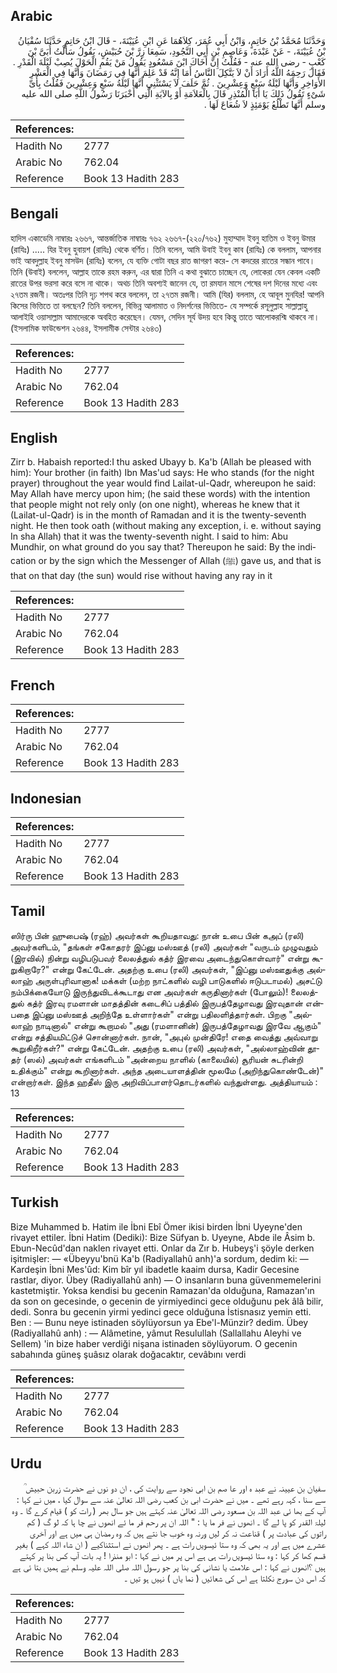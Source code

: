 ## Arabic


<div dir="rtl" lang="ar" style={{fontSize:'larger',backgroundColor:'#f8f9fa',padding:20}}>
وَحَدَّثَنَا مُحَمَّدُ بْنُ حَاتِمٍ، وَابْنُ أَبِي عُمَرَ، كِلاَهُمَا عَنِ ابْنِ عُيَيْنَةَ، - قَالَ ابْنُ حَاتِمٍ حَدَّثَنَا سُفْيَانُ بْنُ عُيَيْنَةَ، - عَنْ عَبْدَةَ، وَعَاصِمِ بْنِ أَبِي النَّجُودِ، سَمِعَا زِرَّ بْنَ حُبَيْشٍ، يَقُولُ سَأَلْتُ أُبَىَّ بْنَ كَعْبٍ - رضى الله عنه - فَقُلْتُ إِنَّ أَخَاكَ ابْنَ مَسْعُودٍ يَقُولُ مَنْ يَقُمِ الْحَوْلَ يُصِبْ لَيْلَةَ الْقَدْرِ ‏.‏ فَقَالَ رَحِمَهُ اللَّهُ أَرَادَ أَنْ لاَ يَتَّكِلَ النَّاسُ أَمَا إِنَّهُ قَدْ عَلِمَ أَنَّهَا فِي رَمَضَانَ وَأَنَّهَا فِي الْعَشْرِ الأَوَاخِرِ وَأَنَّهَا لَيْلَةُ سَبْعٍ وَعِشْرِينَ ‏.‏ ثُمَّ حَلَفَ لاَ يَسْتَثْنِي أَنَّهَا لَيْلَةُ سَبْعٍ وَعِشْرِينَ فَقُلْتُ بِأَىِّ شَىْءٍ تَقُولُ ذَلِكَ يَا أَبَا الْمُنْذِرِ قَالَ بِالْعَلاَمَةِ أَوْ بِالآيَةِ الَّتِي أَخْبَرَنَا رَسُولُ اللَّهِ صلى الله عليه وسلم أَنَّهَا تَطْلُعُ يَوْمَئِذٍ لاَ شُعَاعَ لَهَا ‏.‏
</div>
<div style={{backgroundColor:'#f8f9fa',padding:20, marginBottom: 10}}><table> <thead> <tr> <th>References:</th> <th></th> </tr> </thead> <tbody><tr><td>Hadith No</td><td>2777</td></tr><tr><td>Arabic No</td><td>762.04</td></tr><tr><td>Reference</td><td>Book 13 Hadith 283</td></tr></tbody></table></div>

## Bengali


<div dir="ltr" lang="bn" style={{fontSize:'larger',backgroundColor:'#f8f9fa',padding:20}}>
হাদিস একাডেমি নাম্বারঃ ২৬৬৭, আন্তর্জাতিক নাম্বারঃ ৭৬২ ২৬৬৭-(২২০/৭৬২) মুহাম্মাদ ইবনু হাতিম ও ইবনু উমার (রাযিঃ) ..... যির ইবনু হুবায়শ (রাযিঃ) থেকে বর্ণিত। তিনি বলেন, আমি উবাই ইবনু কাব (রাযিঃ) কে বললাম, আপনার ভাই আবদুল্লাহ ইবনু মাসউদ (রাযিঃ) বলেন, যে ব্যক্তি গোটা বছর রাত জাগরণ করে- সে কদরের রাতের সন্ধান পাবে। তিনি (উবাই) বললেন, আল্লাহ তাকে রহম করুন, এর দ্বারা তিনি এ কথা বুঝাতে চাচ্ছেন যে, লোকেরা যেন কেবল একটি রাতের উপর ভরসা করে বসে না থাকে। অথচ তিনি অবশ্যই জানেন যে, তা রমযান মাসে শেষের দশ দিনের মধ্যে এবং ২৭তম রজনী। অতঃপর তিনি দৃঢ় শপথ করে বললেন, তা ২৭তম রজনী। আমি (যির) বললাম, হে আবূল মুনযির! আপনি কিসের ভিত্তিতে তা বলছেন? তিনি বললেন, বিভিন্ন আলামাত ও নিদর্শনের ভিত্তিতে- যে সম্পর্কে রসূলুল্লাহ সাল্লাল্লাহু আলাইহি ওয়াসাল্লাম আমাদেরকে অবহিত করেছেন। যেমন, সেদিন সূর্য উদয় হবে কিন্তু তাতে আলোকরশ্মি থাকবে না। (ইসলামিক ফাউন্ডেশন ২৬৪৪, ইসলামীক সেন্টার ২৬৪৩)
</div>
<div style={{backgroundColor:'#f8f9fa',padding:20, marginBottom: 10}}><table> <thead> <tr> <th>References:</th> <th></th> </tr> </thead> <tbody><tr><td>Hadith No</td><td>2777</td></tr><tr><td>Arabic No</td><td>762.04</td></tr><tr><td>Reference</td><td>Book 13 Hadith 283</td></tr></tbody></table></div>

## English


<div dir="ltr" lang="en" style={{fontSize:'larger',backgroundColor:'#f8f9fa',padding:20}}>
Zirr b. Habaish reported:I thu asked Ubayy b. Ka'b (Allah be pleased with him): Your brother (in faith) Ibn Mas'ud says: He who stands (for the night prayer) throughout the year would find Lailat-ul-Qadr, whereupon he said: May Allah have mercy upon him; (he said these words) with the intention that people might not rely only (on one night), whereas he knew that it (Lailat-ul-Qadr) is in the month of Ramadan and it is the twenty-seventh night. He then took oath (without making any exception, i. e. without saying In sha Allah) that it was the twenty-seventh night. I said to him: Abu Mundhir, on what ground do you say that? Thereupon he said: By the indication or by the sign which the Messenger of Allah (ﷺ) gave us, and that is that on that day (the sun) would rise without having any ray in it
</div>
<div style={{backgroundColor:'#f8f9fa',padding:20, marginBottom: 10}}><table> <thead> <tr> <th>References:</th> <th></th> </tr> </thead> <tbody><tr><td>Hadith No</td><td>2777</td></tr><tr><td>Arabic No</td><td>762.04</td></tr><tr><td>Reference</td><td>Book 13 Hadith 283</td></tr></tbody></table></div>

## French


<div dir="ltr" lang="fr" style={{fontSize:'larger',backgroundColor:'#f8f9fa',padding:20}}>

</div>
<div style={{backgroundColor:'#f8f9fa',padding:20, marginBottom: 10}}><table> <thead> <tr> <th>References:</th> <th></th> </tr> </thead> <tbody><tr><td>Hadith No</td><td>2777</td></tr><tr><td>Arabic No</td><td>762.04</td></tr><tr><td>Reference</td><td>Book 13 Hadith 283</td></tr></tbody></table></div>

## Indonesian


<div dir="ltr" lang="id" style={{fontSize:'larger',backgroundColor:'#f8f9fa',padding:20}}>

</div>
<div style={{backgroundColor:'#f8f9fa',padding:20, marginBottom: 10}}><table> <thead> <tr> <th>References:</th> <th></th> </tr> </thead> <tbody><tr><td>Hadith No</td><td>2777</td></tr><tr><td>Arabic No</td><td>762.04</td></tr><tr><td>Reference</td><td>Book 13 Hadith 283</td></tr></tbody></table></div>

## Tamil


<div dir="ltr" lang="ta" style={{fontSize:'larger',backgroundColor:'#f8f9fa',padding:20}}>
ஸிர்ரு பின் ஹுபைஷ் (ரஹ்) அவர்கள் கூறியதாவது: நான் உபை பின் கஅப் (ரலி) அவர்களிடம், "தங்கள் சகோதரர் இப்னு மஸ்ஊத் (ரலி) அவர்கள் "வருடம் முழுவதும் (இரவில்) நின்று வழிபடுபவர் லைலத்துல் கத்ர் இரவை அடைந்துகொள்வார்" என்று கூறுகிறாரே?" என்று கேட்டேன். அதற்கு உபை (ரலி) அவர்கள், "இப்னு மஸ்ஊதுக்கு அல்லாஹ் அருள்புரிவானாக! மக்கள் (மற்ற நாட்களில் வழி பாடுகளில் ஈடுபடாமல்) அசட்டு நம்பிக்கையோடு இருந்துவிடக்கூடாது என அவர்கள் கருதினார்கள் (போலும்)! லைலத்துல் கத்ர் இரவு ரமளான் மாதத்தின் கடைசிப் பத்தில் இருபத்தேழாவது இரவுதான் என்பதை இப்னு மஸ்ஊத் அறிந்தே உள்ளார்கள்" என்று பதிலளித்தார்கள். பிறகு "அல்லாஹ் நாடினால்" என்று கூறாமல் "அது (ரமளானின்) இருபத்தேழாவது இரவே ஆகும்" என்று சத்தியமிட்டுச் சொன்னார்கள். நான், "அபுல் முன்திரே! எதை வைத்து அவ்வாறு கூறுகிறீர்கள்?" என்று கேட்டேன். அதற்கு உபை (ரலி) அவர்கள், "அல்லாஹ்வின் தூதர் (ஸல்) அவர்கள் எங்களிடம் "அன்றைய நாளில் (காலையில்) சூரியன் சுடரின்றி உதிக்கும்" என்று கூறினார்கள். அந்த அடையாளத்தின் மூலமே (அறிந்துகொண்டேன்)" என்றார்கள். இந்த ஹதீஸ் இரு அறிவிப்பாளர்தொடர்களில் வந்துள்ளது. அத்தியாயம் : 13
</div>
<div style={{backgroundColor:'#f8f9fa',padding:20, marginBottom: 10}}><table> <thead> <tr> <th>References:</th> <th></th> </tr> </thead> <tbody><tr><td>Hadith No</td><td>2777</td></tr><tr><td>Arabic No</td><td>762.04</td></tr><tr><td>Reference</td><td>Book 13 Hadith 283</td></tr></tbody></table></div>

## Turkish


<div dir="ltr" lang="tr" style={{fontSize:'larger',backgroundColor:'#f8f9fa',padding:20}}>
Bize Muhammed b. Hatim ile İbni Ebî Ömer ikisi birden İbni Uyeyne'den rivayet ettiler. İbni Hatim (Dediki): Bize Süfyan b. Uyeyne, Abde ile Âsim b. Ebun-Necûd'dan naklen rivayet etti. Onlar da Zır b. Hubeyş'i şöyle derken işitmişler: — «Übeyyu'bnü Ka'b (Radiyallahû anh)'a sordum, dedim ki: — Kardeşin İbni Mes'ûd: Kim bîr yıl ibadetle kaaim dursa, Kadir Gecesine rastlar, diyor. Übey (Radiyallahû anh) — O insanların buna güvenmemelerini kastetmiştir. Yoksa kendisi bu gecenin Ramazan'da olduğuna, Ramazan'ın da son on gecesinde, o gecenin de yirmiyedinci gece olduğunu pek âlâ bilir, dedi. Sonra bu gecenin yirmi yedinci gece olduğuna İstisnasız yemin etti. Ben : — Bunu neye istinaden söylüyorsun ya Ebe'l-Münzir? dedim. Übey (Radiyallahû anh) : — Alâmetine, yâmut Resulullah (Sallallahu Aleyhi ve Sellem) 'in bize haber verdiği nişana istinaden söylüyorum. O gecenin sabahında güneş şuâsız olarak doğacaktır, cevâbını verdi
</div>
<div style={{backgroundColor:'#f8f9fa',padding:20, marginBottom: 10}}><table> <thead> <tr> <th>References:</th> <th></th> </tr> </thead> <tbody><tr><td>Hadith No</td><td>2777</td></tr><tr><td>Arabic No</td><td>762.04</td></tr><tr><td>Reference</td><td>Book 13 Hadith 283</td></tr></tbody></table></div>

## Urdu


<div dir="rtl" lang="ur" style={{fontSize:'larger',backgroundColor:'#f8f9fa',padding:20}}>
سفیان بن عیینہ نے عبد ہ اور عا صم بن ابی نجود سے روایت کی ، ان دو نوں نے حضرت زربن حبیش ؒ سے سنا ، کہہ رہے تھے ۔ میں نے حضرت ابی بن کعب رضی اللہ تعالیٰ عنہ سے سوال کیا ، میں نے کہا : آپ کے بھا ئی عبد اللہ بن مسعود رضی اللہ تعالیٰ عنہ کہتے ہیں جو سال بھر ( رات کو ) قیام کرے گا ۔ وہ لیلۃ القدر کو پا لے گا ۔ انھوں نے فر ما یا : " اللہ ان پر رحم فر ما ئے انھوں نے چا ہا کہ لو گ ( کم راتوں کی عبادت پر ) قناعت نہ کر لیں ورنہ وہ خوب جا نتے ہیں کہ وہ رمضان ہی میں ہے اور آخری عشرے میں ہے اور یہ بھی کہ وہ ستا ئیسویں رات ہے ۔ پھر انھوں نے استثناکیے ( ان شاء اللہ کہے ) بغیر قسم کھا کر کہا : وہ ستا ئیسویں رات ہی ہے اس پر میں نے کہا : ابو منذرا ! یہ بات آپ کس بنا پر کہتے ہیں ؟انھوں نے کہا : اس علامت یا نشانی کی بنا پر جو رسول اللہ صلی اللہ علیہ وسلم نے ہمیں بتا ئی ہے کہ اس دن سورج نکلتا ہے اس کی شعائیں ( نما یاں ) نہیں ہو تیں ۔
</div>
<div style={{backgroundColor:'#f8f9fa',padding:20, marginBottom: 10}}><table> <thead> <tr> <th>References:</th> <th></th> </tr> </thead> <tbody><tr><td>Hadith No</td><td>2777</td></tr><tr><td>Arabic No</td><td>762.04</td></tr><tr><td>Reference</td><td>Book 13 Hadith 283</td></tr></tbody></table></div>